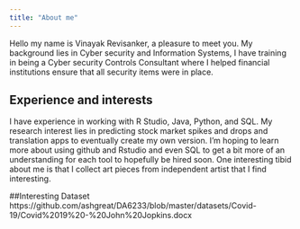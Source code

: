 ```yaml
---
title: "About me"
---
```


Hello my name is Vinayak Revisanker, a pleasure to meet you. My background lies in Cyber security and Information Systems, I have training in being a Cyber security Controls Consultant where I helped financial institutions ensure that all security items were in place.


## Experience and interests

I have experience in working with R Studio, Java, Python, and SQL. My research interest lies in predicting stock market spikes and drops and translation apps to eventually create my own version.  I'm hoping to learn more about using github and Rstudio and even SQL to get a bit more of an understanding for each tool to hopefully be hired soon. One interesting tibid about me is that I collect art pieces from independent artist that I find interesting.







##Interesting Dataset
https://github.com/ashgreat/DA6233/blob/master/datasets/Covid-19/Covid%2019%20-%20John%20Jopkins.docx